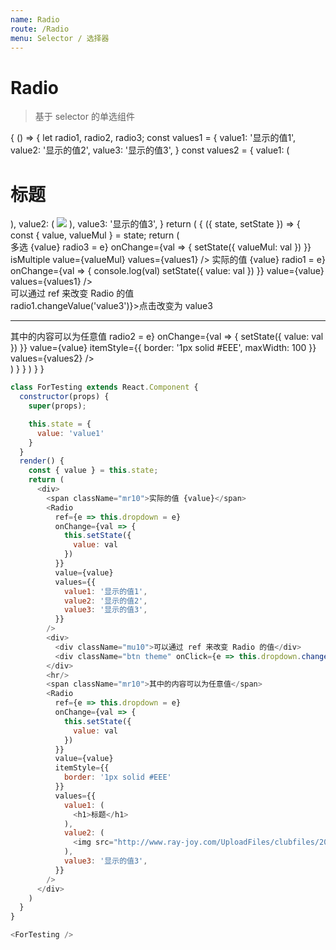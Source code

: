 ```yaml
---
name: Radio
route: /Radio
menu: Selector / 选择器
---
```



# Radio

> 基于 selector 的单选组件

<PropsTable of={Radio} />

<Playground>
  {
    () => {
      let radio1, radio2, radio3;
      const values1 = {
        value1: '显示的值1',
        value2: '显示的值2',
        value3: '显示的值3',
      }
      const values2 = {
        value1: (
          <h1>标题</h1>
        ),
        value2: (
          <img src="http://www.ray-joy.com/UploadFiles/clubfiles/2013-07/201307281047259067.jpg"/>
        ),
        value3: '显示的值3',
      }
      return (
        <State initial={{
          value: 'value1',
          valueMul: ['value1']
        }}>
          {
            ({ state, setState }) => {
              const { value, valueMul } = state;
              return (
                <div>
                  <span className="mr10">多选 {value}</span>
                  <Radio
                    ref={e => radio3 = e}
                    onChange={val => {
                      setState({
                        valueMul: val
                      })
                    }}
                    isMultiple
                    value={valueMul}
                    values={values1}
                  />
                  <span className="mr10">实际的值 {value}</span>
                  <Radio
                    ref={e => radio1 = e}
                    onChange={val => {
                      console.log(val)
                      setState({
                        value: val
                      })
                    }}
                    value={value}
                    values={values1}
                  />
                  <div>
                    <div className="mu10">可以通过 ref 来改变 Radio 的值</div>
                    <div className="btn theme" onClick={e => radio1.changeValue('value3')}>点击改变为 value3</div>
                  </div>
                  <hr/>
                  <span className="mr10">其中的内容可以为任意值</span>
                  <Radio
                    ref={e => radio2 = e}
                    onChange={val => {
                      setState({
                        value: val
                      })
                    }}
                    value={value}
                    itemStyle={{
                      border: '1px solid #EEE',
                      maxWidth: 100
                    }}
                    values={values2}
                  />
                </div>
              )
            }
          }
        </State>
      )
    }
  }
</Playground>


```js
class ForTesting extends React.Component {
  constructor(props) {
    super(props);

    this.state = {
      value: 'value1'
    }
  }
  render() {
    const { value } = this.state;
    return (
      <div>
        <span className="mr10">实际的值 {value}</span>
        <Radio
          ref={e => this.dropdown = e}
          onChange={val => {
            this.setState({
              value: val
            })
          }}
          value={value}
          values={{
            value1: '显示的值1',
            value2: '显示的值2',
            value3: '显示的值3',
          }}
        />
        <div>
          <div className="mu10">可以通过 ref 来改变 Radio 的值</div>
          <div className="btn theme" onClick={e => this.dropdown.changeValue('value3')}>点击改变为 value3</div>
        </div>
        <hr/>
        <span className="mr10">其中的内容可以为任意值</span>
        <Radio
          ref={e => this.dropdown = e}
          onChange={val => {
            this.setState({
              value: val
            })
          }}
          value={value}
          itemStyle={{
            border: '1px solid #EEE'
          }}
          values={{
            value1: (
              <h1>标题</h1>
            ),
            value2: (
              <img src="http://www.ray-joy.com/UploadFiles/clubfiles/2013-07/201307281047259067.jpg"/>
            ),
            value3: '显示的值3',
          }}
        />
      </div>
    )
  }
}

<ForTesting />
```